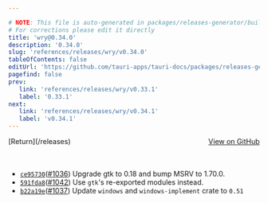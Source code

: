 ```yaml
---

# NOTE: This file is auto-generated in packages/releases-generator/build.ts
# For corrections please edit it directly
title: 'wry@0.34.0'
description: '0.34.0'
slug: 'references/releases/wry/v0.34.0'
tableOfContents: false
editUrl: 'https://github.com/tauri-apps/tauri-docs/packages/releases-generator/build.ts'
pagefind: false
prev:
   link: 'references/releases/wry/v0.33.1'
   label: '0.33.1'
next:
   link: 'references/releases/wry/v0.34.1'
   label: 'v0.34.1'
---
```


			

<ReleaseSidebar slug="references/releases/wry"  packageName="wry" />

<div style="margin-bottom:3rem; display: flex; justify-content: space-between; align-items: center"><span>[Return](/releases)</span><span><a href="https://github.com/tauri-apps/wry/releases/tag/wry-v0.34.0">View on GitHub</a></span></div>

- [`ce95730`](https://github.com/tauri-apps/wry/commit/ce957301566dfe33f576810982a3eb38813d22ea)([#1036](https://github.com/tauri-apps/wry/pull/1036)) Upgrade gtk to 0.18 and bump MSRV to 1.70.0.
- [`591fda8`](https://github.com/tauri-apps/wry/commit/591fda8045b88ea0edbc5676e2814fb9acb2d6f6)([#1042](https://github.com/tauri-apps/wry/pull/1042)) Use `gtk`&#39;s re-exported modules instead.
- [`b22a19e`](https://github.com/tauri-apps/wry/commit/b22a19e1c19ce90aec6521a66587dac9b0351579)([#1037](https://github.com/tauri-apps/wry/pull/1037)) Update `windows` and `windows-implement` crate to `0.51`

